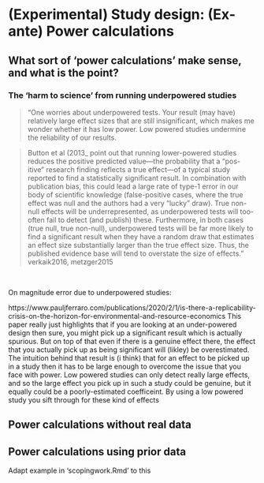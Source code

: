# (Experimental) Study design: (Ex-ante) Power calculations {#power}

## What sort of 'power calculations' make sense, and what is the point?

### The 'harm to science' from running underpowered studies

> "One worries about underpowered tests. Your result (may have)  relatively large effect sizes that are still insignificant, which makes me wonder whether it has low power. Low powered studies undermine the reliability of our results.

> Button et al (2013_ point out that running lower-powered studies reduces the positive predicted value—the probability that a “pos- itive” research finding reflects a true effect—of a typical study reported to find a statistically significant result. In combination with publication bias, this could lead a large rate of type-1 error in our body of scientific knowledge (false-positive cases, where the true effect was null and the authors had a very “lucky” draw). True non-null effects will be underrepresented, as underpowered tests will too-often fail to detect (and publish) these. Furthermore, in both cases (true null, true non-null), underpowered tests will be far more likely to find a significant result when they have a random draw that estimates an effect size substantially larger than the true effect size. Thus, the published evidence base will tend to overstate the size of effects."	verkaik2016, metzger2015


\

On magnitude error due to underpowered studies:

https://www.pauljferraro.com/publications/2020/2/1/is-there-a-replicability-crisis-on-the-horizon-for-environmental-and-resource-economics
This paper really just highlights that if you are looking at an under-powered design then sure, you might pick up a significant result which is actually spurious. But on top of that even if there is a genuine effect there, the effect that you actually pick up as being significant will (likley) be overestimated. The intuition behind that result is (i think) that for an effect to be picked up in a study then it has to be large enough to overcome the issue that you face with power. Low powered studies can only detect really large effects, and so the large effect you pick up in such a study could be genuine, but it equally could be a poorly-estimated coefficeint. By using a low powered study you sift through for these kind of effects



## Power calculations without real data

## Power calculations using prior data

Adapt example in 'scopingwork.Rmd' to this


